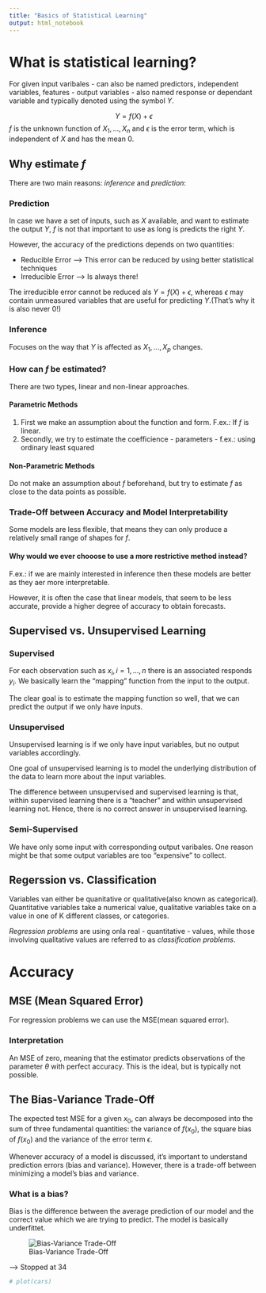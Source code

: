 ---
title: "Basics of Statistical Learning"
output: html_notebook
---

# What is statistical learning?

For given input varibales - can also be named predictors, independent variables, features - output variables - also named response or dependant variable and typically denoted using the symbol $Y$.

$$Y = f(X) + \epsilon$$
$f$ is the unknown function of $X_1, ..., X_n$ and $\epsilon$ is the error term, which is independent of $X$ and has the mean $0$.

## Why estimate $f$

There are two main reasons: $inference$ and $prediction$:

### Prediction

In case we have a set of inputs, such as $X$ available, and want to estimate the output $Y$, $f$ is not that important to use as long is predicts the right $Y$.

However, the accuracy of the predictions depends on two quantities:

* Reducible Error --> This error can be reduced by using better statistical techniques
* Irreducible Error --> Is always there!

The irreducible error cannot be reduced als $Y = f(X) + \epsilon$, whereas $\epsilon$ may contain unmeasured variables that are useful for predicting $Y$.(That's why it is also never $0$!)


### Inference

Focuses on the way that $Y$ is affected as $X_1,...,X_p$ changes.


### How can $f$ be estimated?

There are two types, linear and non-linear approaches.

#### Parametric Methods

1. First we make an assumption about the function and form. F.ex.: If $f$ is linear.
2. Secondly, we try to estimate the coefficience - parameters - f.ex.: using ordinary least squared

#### Non-Parametric Methods
Do not make an assumption about $f$ beforehand, but try to estimate $f$ as close to the data points as possible. 

### Trade-Off between Accuracy and Model Interpretability
Some models are less flexible, that means they can only produce a relatively small range of shapes for $f$.

#### Why would we ever chooose to use a more restrictive method instead?
F.ex.: if we are mainly interested in inference then these models are better as they aer more interpretable. 

However, it is often the case that linear models, that seem to be less accurate, provide a higher degree of accuracy to obtain forecasts.

## Supervised vs. Unsupervised Learning

### Supervised

For each observation such as $x_i, i=1,...,n$ there is an associated responds $y_i$. We basically learn the "mapping" function from the input to the output.

The clear goal is to estimate the mapping function so well, that we can predict the output if we only have inputs.

### Unsupervised

Unsupervised learning is if we only have input variables, but no output variables accordingly. 

One goal of unsupervised learning is to model the underlying distribution of the data to learn more about the input variables.

The difference between unsupervised and supervised learning is that, within supervised learning there is a "teacher" and within unsupervised learning not. Hence, there is no correct answer in unsupervised learning.

### Semi-Supervised 

We have only some input with corresponding output varibales. One reason might be that some output variables are too "expensive" to collect. 

## Regerssion vs. Classification

Variables van either be quanitative or qualitative(also known as categorical). Quantitative variables take a numerical value, qualitative variables take on a value in one of K different classes, or categories. 

*Regression problems* are using onla real - quantitative - values, while those involving qualitative values are referred to as *classification problems*. 

# Accuracy

## MSE (Mean Squared Error)

For regression problems we can use the MSE(mean squared error).

### Interpretation

An MSE of zero, meaning that the estimator predicts observations of the parameter $\theta$  with perfect accuracy. This is the ideal, but is typically not possible.


## The Bias-Variance Trade-Off

The expected test MSE for a given $x_0$, can always be decomposed into the sum of three fundamental quantities: the variance of $f(x_0)$, the square bias of $f(x_0)$ and the variance of the error term $\epsilon$.

Whenever accuracy of a model is discussed, it's important to understand prediction errors (bias and variance). However, there is a trade-off between minimizing a model's bias and variance. 

### What is a bias?

Bias is the difference between the average prediction of our model and the correct value which we are trying to predict. The model is basically underfittet.

![Bias-Variance Trade-Off](https://cdn-images-1.medium.com/max/1600/1*9hPX9pAO3jqLrzt0IE3JzA.png)





---> Stopped at 34

```{r}
# plot(cars)
```


